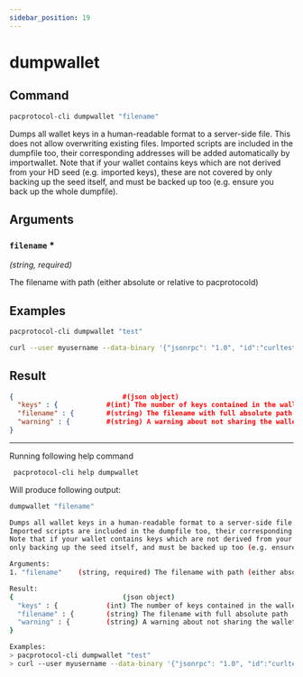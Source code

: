 ```yaml
---
sidebar_position: 19
---
```


# dumpwallet
## Command

```bash
pacprotocol-cli dumpwallet "filename"
```

Dumps all wallet keys in a human-readable format to a server-side file. This does not allow overwriting existing files.
Imported scripts are included in the dumpfile too, their corresponding addresses will be added automatically by importwallet.
Note that if your wallet contains keys which are not derived from your HD seed (e.g. imported keys), these are not covered by
only backing up the seed itself, and must be backed up too (e.g. ensure you back up the whole dumpfile).



## Arguments

### `filename` <span class='asterisk'>*</span>
*(string, required)*

The filename with path (either absolute or relative to pacprotocold)


## Examples
```bash
pacprotocol-cli dumpwallet "test"
```

```bash
curl --user myusername --data-binary '{"jsonrpc": "1.0", "id":"curltest", "method": "dumpwallet", "params": ["test"] }' -H 'content-type: text/plain;' http://127.0.0.1:1111/
```
## Result
```json
{                           #(json object)
  "keys" : {            #(int) The number of keys contained in the wallet dump
  "filename" : {        #(string) The filename with full absolute path
  "warning" : {         #(string) A warning about not sharing the wallet dump with anyone
}
```


___

Running following help command
```bash
 pacprotocol-cli help dumpwallet
```
Will produce following output:


```bash
dumpwallet "filename"

Dumps all wallet keys in a human-readable format to a server-side file. This does not allow overwriting existing files.
Imported scripts are included in the dumpfile too, their corresponding addresses will be added automatically by importwallet.
Note that if your wallet contains keys which are not derived from your HD seed (e.g. imported keys), these are not covered by
only backing up the seed itself, and must be backed up too (e.g. ensure you back up the whole dumpfile).

Arguments:
1. "filename"    (string, required) The filename with path (either absolute or relative to pacprotocold)

Result:
{                           (json object)
  "keys" : {            (int) The number of keys contained in the wallet dump
  "filename" : {        (string) The filename with full absolute path
  "warning" : {         (string) A warning about not sharing the wallet dump with anyone
}

Examples:
> pacprotocol-cli dumpwallet "test"
> curl --user myusername --data-binary '{"jsonrpc": "1.0", "id":"curltest", "method": "dumpwallet", "params": ["test"] }' -H 'content-type: text/plain;' http://127.0.0.1:1111/

```

